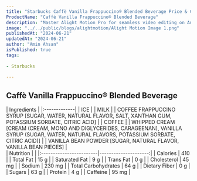 ```yaml
---
title: "Starbucks Caffè Vanilla Frappuccino® Blended Beverage Price & Calories"
ProductName: "Caffè Vanilla Frappuccino® Blended Beverage" 
description: "Master Alight Motion Pro for seamless video editing on Android, iOS, and Tablets with our ultimate guide, unlocking advanced features and elevating your skills in 2024!"
image: "../../public/blogs/alightmotion/Alight Motion Image 1.png"
publishedAt: "2024-06-21"
updatedAt: "2024-06-21"
author: "Amin Ahsan"
isPublished: true
tags:
 
- Starbucks
      
---
```


 
## Caffè Vanilla Frappuccino® Blended Beverage 
<div className="tables-container">
  <div className="table-wrapper">
    | Ingredients  |  
    |:-------------|
    | ICE        |
    | MILK        |
    | COFFEE FRAPPUCCINO SYRUP [SUGAR, WATER, NATURAL FLAVOR, SALT, XANTHAN GUM, POTASSIUM SORBATE, CITRIC ACID]       |
    | COFFEE  |
    | WHIPPED CREAM [CREAM (CREAM, MONO AND DIGLYCERIDES, CARAGEENAN), VANILLA SYRUP (SUGAR, WATER, NATURAL FLAVORS, POTASSIUM SORBATE, CITRIC ACID)]   |
    | VANILLA BEAN POWDER [SUGAR, NATURAL FLAVOR, VANILLA BEAN PIECES]   |
  </div>
  <div className="table-wrapper">
    | Nutrition               |                      |  
    |:------------------------|---------------------:|
    | Calories                | 410                   |
    | Total Fat               | 15 g                  |
    | Saturated Fat           | 9 g                  |
    | Trans Fat               | 0 g                  |
    | Cholesterol             | 45 mg                 |
    | Sodium                  | 230 mg                |
    | Total Carbohydrates     | 64 g                  |
    | Dietary Fiber           | 0 g                  |
    | Sugars                  | 63 g                  |
    | Protein                 | 4 g                  |
    | Caffeine                | 95 mg               |
  </div>
</div>
<style jsx>{`
  .tables-container {
    display: flex;
    flex-direction: row;
    gap: 30px;
  }
  .table-wrapper {
    width: 500px; /* Adjust as needed */
  }
  @media (max-width: 768px) {
    .tables-container {
      flex-direction: column;
      gap: 0px; /* Adjust as needed */
    }
    .table-wrapper {
      width: 100%; /* Adjust as needed */
    }
  }
`}</style>

